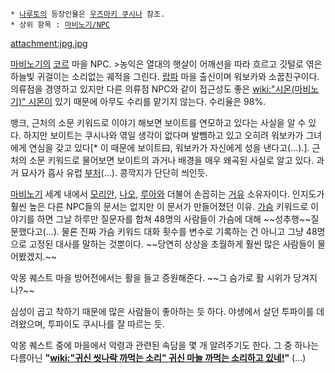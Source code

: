  * [[나루토]]의 등장인물은 [[우즈마키 쿠시나]] 참조.
 * 상위 항목 : [[마비노기/NPC]]

attachment:jpg.jpg

[[마비노기]]의 [[코르]] 마을 NPC.
>농익은 열대의 햇살이 어깨선을 따라 흐르고 깃털로 엮은 하늘빛 귀걸이는 소리없는 궤적을 그린다.
[[랍파]] 마을 출신이며 워보카와 소꿉친구이다. 의류점을 경영하고 있지만 다른 의류점 NPC와 같이 접근성도 좋은 [[wiki:"시몬(마비노기)" 시몬]]이 있기 때문에 아무도 수리를 맡기지 않는다. 수리율은 98%.

뱅크, 근처의 소문 키워드로 이야기 해보면 보이트를 연모하고 있다는 사실을 알 수 있다. 하지만 보이트는 쿠시나와 엮일 생각이 없다며 발뺌하고 있고 오히려 워보카가 그녀에게 연심을 갖고 있다[* 이 때문에 보이트曰, 워보카가 자신에게 성을 낸다고(...).]. 근처의 소문 키워드로 물어보면 보이트의 과거나 배경을 매우 왜곡된 사실로 알고 있다. 과거 묘사가 흡사 유럽 [[부처]](…). 콩깍지가 단단히 씌인듯.

[[마비노기]] 세계 내에서 [[모리안]], [[나오]], [[루아]]와 더불어 손꼽히는 [[거유]] 소유자이다. 인지도가 훨씬 높은 다른 NPC들의 문서는 없지만 이 문서가 만들어졌던 이유. [[가슴]] 키워드로 이야기를 하면 그날 하루만 질문자를 합쳐 48명의 사람들이 가슴에 대해 ~~성추행~~질문했다고(...). 물론 진짜 가슴 키워드 대화 횟수를 변수로 기록하는 건 아니고 그냥 48명으로 고정된 대사를 말하는 것뿐이다. ~~당연히 상상을 초월하게 훨씬 많은 사람들이 물어봤겠지.~~
 
악몽 퀘스트 마을 방어전에서는 활을 들고 증원해준다. ~~그 슴가로 활 시위가 당겨지나?~~

심성이 곱고 착하기 때문에 많은 사람들이 좋아하는 듯 하다. 야생에서 살던 투파이를 데려왔으며, 투파이도 쿠시나를 잘 따르는 듯.

악몽 퀘스트 중에 마을에서 악령과 관련된 속담을 몇 개 알려주기도 한다. 그 중 하나는 다름아닌 '''"[[wiki:"귀신 씻나락 까먹는 소리" 귀신 마늘 까먹는 소리하고 있네!]]"''' (...)
